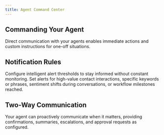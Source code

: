```yaml
---
title: Agent Command Center
---
```


## Commanding Your Agent

Direct communication with your agents enables immediate actions and custom instructions for one-off situations.

## Notification Rules

Configure intelligent alert thresholds to stay informed without constant monitoring. Set alerts for high-value contact interactions, specific keywords or phrases, sentiment shifts during conversations, or workflow milestones reached.

## Two-Way Communication

Your agent can proactively communicate when it matters, providing confirmations, summaries, escalations, and approval requests as configured.